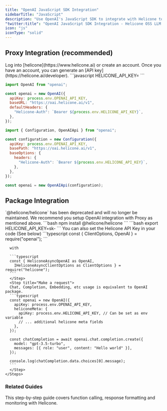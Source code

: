 ```yaml
---
title: "OpenAI JavaScript SDK Integration"
sidebarTitle: "JavaScript"
description: "Use OpenAI's JavaScript SDK to integrate with Helicone to log your OpenAI usage."
"twitter:title": "OpenAI JavaScript SDK Integration - Helicone OSS LLM Observability"
icon: "js"
iconType: "solid"
---
```


## Proxy Integration (recommended)

<Steps>
  <Step title="Create an account + Generate an API Key">
    Log into [helicone](https://www.helicone.ai) or create an account. Once you have an account, you
    can generate an [API key](https://helicone.ai/developer).
  </Step>
  <Step title="Set HELICONE_API_KEY as an environment variable">
```javascript
HELICONE_API_KEY=<your API key>
```
  </Step>
  <Step title="Modify the base path and add a Helicone-Auth header">
<CodeGroup>

```javascript OpenAI V4+
import OpenAI from "openai";

const openai = new OpenAI({
  apiKey: process.env.OPENAI_API_KEY,
  baseURL: "https://oai.helicone.ai/v1",
  defaultHeaders: {
    "Helicone-Auth": `Bearer ${process.env.HELICONE_API_KEY}`,
  },
});
```

```javascript OpenAI
import { Configuration, OpenAIApi } from "openai";

const configuration = new Configuration({
  apiKey: process.env.OPENAI_API_KEY,
  basePath: "https://oai.helicone.ai/v1",
  baseOptions: {
    headers: {
      "Helicone-Auth": `Bearer ${process.env.HELICONE_API_KEY}`,
    },
  },
});

const openai = new OpenAIApi(configuration);
```

</CodeGroup>

  </Step>
</Steps>

## Package Integration

<Warning>
  `@helicone/helicone` has been deprecated and will no longer be maintained. We
  recommend you setup OpenAI integration with Proxy as mentioned above.
</Warning>

 <Steps>
      <Step title="To get started, install the `helicone-openai` package">
      ```bash
      npm install @helicone/helicone
      ```
      </Step>
      <Step title="Set `HELICONE_API_KEY` as an environment variable">
       ```bash
      export HELICONE_API_KEY=sk-<your-api-key>
      ```
      <Info>You can also set the Helicone API Key in your code (See below)</Info>
      </Step>
      <Step title="Replace">
      ```typescript
      const { ClientOptions, OpenAI } = require("openai");
      ```

      with

      ```typescript
      const { HeliconeAsyncOpenAI as OpenAI,
        IHeliconeAsyncClientOptions as ClientOptions } = require("helicone");
      ```
      </Step>
      <Step title="Make a request">
      Chat, Completion, Embedding, etc usage is equivalent to OpenAI package.
      ```typescript
      const openai = new OpenAI({
        apiKey: process.env.OPENAI_API_KEY,
        heliconeMeta: {
          apiKey: process.env.HELICONE_API_KEY, // Can be set as env variable
          // ... additional helicone meta fields
        },
      });

      const chatCompletion = await openai.chat.completion.create({
        model: "gpt-3.5-turbo",
        messages: [{ role: "user", content: "Hello world" }],
      });

      console.log(chatCompletion.data.choices[0].message);
      ```
      </Step>
    </Steps>

### Related Guides

<CardGroup cols={1}>
  <Card
    title="Building a chatbot with OpenAI structured outputs"
    icon="lightbulb"
    href="/guides/cookbooks/openai-structured-outputs"
    iconType="light"
    vertical
  >
    This step-by-step guide covers function calling, response formatting and
    monitoring with Helicone.
  </Card>
</CardGroup>

